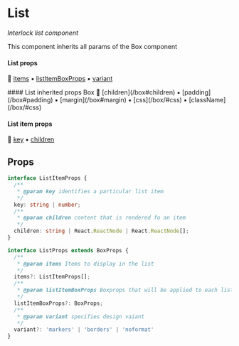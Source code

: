 # List
*Interlock list component* <br />

This component inherits all params of the Box component<br />
#### List props
🔗 [items](#items) ▪️ [listItemBoxProps](#listItemBoxProps) ▪️ [variant](#variant)
<div id="inherited">
#### List inherited props
  Box 🔗 [children](/box#children) ▪️ [padding](/box#padding) ▪️ [margin](/box#margin) ▪️ [css](/box/#css) ▪️ [className](/box/#css)<br />
</div>

#### List item props
🔗 [key](#key) ▪️ [children](#children)


## Props
```typescript
interface ListItemProps {
  /**
   * @param key identifies a particular list item
   */
  key: string | number;
  /**
   * @param children content that is rendered fo an item
   */
  children: string | React.ReactNode | React.ReactNode[];
}

interface ListProps extends BoxProps {
  /**
   * @param items Items to display in the list
   */
  items?: ListItemProps[];
  /**
   * @param listItemBoxProps Boxprops that will be applied to each list items container.
   */
  listItemBoxProps?: BoxProps;
  /**
   * @param variant specifies design vaiant
   */
  variant?: 'markers' | 'borders' | 'noformat'
}
```